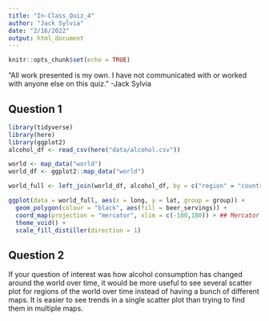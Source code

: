 ```yaml
---
title: "In-Class_Quiz_4"
author: "Jack Sylvia"
date: "2/16/2022"
output: html_document
---
```


```r
knitr::opts_chunk$set(echo = TRUE)
```

“All work presented is my own. I have not communicated with or worked with anyone else on this quiz.” -Jack Sylvia

## Question 1

```r
library(tidyverse)
library(here)
library(ggplot2)
alcohol_df <- read_csv(here("data/alcohol.csv"))
```

```r
world <- map_data("world")
world_df <- ggplot2::map_data("world")

world_full <- left_join(world_df, alcohol_df, by = c("region" = "country"))

ggplot(data = world_full, aes(x = long, y = lat, group = group)) +
  geom_polygon(colour = "black", aes(fill = beer_servings)) +
  coord_map(projection = "mercator", xlim = c(-180,180)) + ## Mercator projection because you can see all countries clearly
  theme_void() +
  scale_fill_distiller(direction = 1)
```

## Question 2

If your question of interest was how alcohol consumption has changed around the world over time, it would be more useful to see several scatter plot for regions of the world over time instead of having a bunch of different maps. It is easier to see trends in a single scatter plot than trying to find them in multiple maps.

